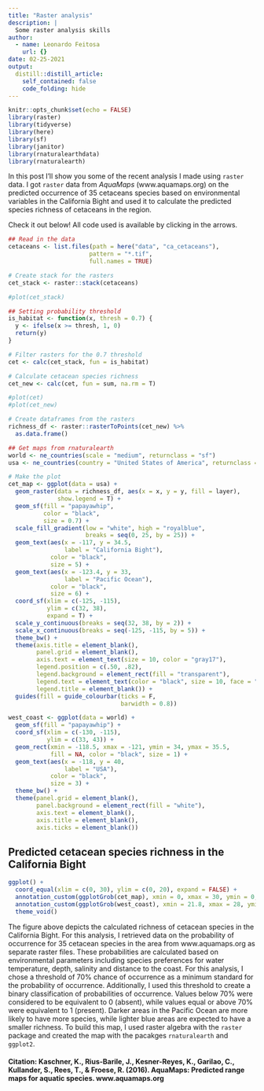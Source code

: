 ```yaml
---
title: "Raster analysis"
description: |
  Some raster analysis skills
author:
  - name: Leonardo Feitosa
    url: {}
date: 02-25-2021
output:
  distill::distill_article:
    self_contained: false
    code_folding: hide
---
```



```r
knitr::opts_chunk$set(echo = FALSE)
library(raster)
library(tidyverse)
library(here)
library(sf)
library(janitor)
library(rnaturalearthdata)
library(rnaturalearth)
```

In this post I'll show you some of the recent analysis I made using `raster` data. I got `raster` data from *AquaMaps* (www.aquamaps.org) on the predicted occurrence of 35 cetaceans species based on environmental variables in the California Bight and used it to calculate the predicted species richness of cetaceans in the region.

Check it out below! All code used is available by clicking in the arrows.


```r
## Read in the data
cetaceans <- list.files(path = here("data", "ca_cetaceans"),
                       pattern = "*.tif",
                       full.names = TRUE)

# Create stack for the rasters
cet_stack <- raster::stack(cetaceans)

#plot(cet_stack)

## Setting probability threshold
is_habitat <- function(x, thresh = 0.7) {
  y <- ifelse(x >= thresh, 1, 0)
  return(y)
}

# Filter rasters for the 0.7 threshold
cet <- calc(cet_stack, fun = is_habitat)

# Calculate cetacean species richness
cet_new <- calc(cet, fun = sum, na.rm = T)

#plot(cet)
#plot(cet_new)

# Create dataframes from the rasters
richness_df <- raster::rasterToPoints(cet_new) %>% 
  as.data.frame()

```


```r
## Get maps from rnaturalearth
world <- ne_countries(scale = "medium", returnclass = "sf")
usa <- ne_countries(country = "United States of America", returnclass = "sf")
```

```r
# Make the plot
cet_map <- ggplot(data = usa) +
  geom_raster(data = richness_df, aes(x = x, y = y, fill = layer),
              show.legend = T) +
  geom_sf(fill = "papayawhip",
          color = "black",
          size = 0.7) +
  scale_fill_gradient(low = "white", high = "royalblue",
                      breaks = seq(0, 25, by = 25)) +
  geom_text(aes(x = -117, y = 34.5,
                label = "California Bight"),
            color = "black",
            size = 5) +
  geom_text(aes(x = -123.4, y = 33,
                label = "Pacific Ocean"),
            color = "black",
            size = 6) +
  coord_sf(xlim = c(-125, -115),
           ylim = c(32, 38),
           expand = T) +
  scale_y_continuous(breaks = seq(32, 38, by = 2)) +
  scale_x_continuous(breaks = seq(-125, -115, by = 5)) +
  theme_bw() +
  theme(axis.title = element_blank(),
        panel.grid = element_blank(),
        axis.text = element_text(size = 10, color = "gray17"),
        legend.position = c(.50, .82),
        legend.background = element_rect(fill = "transparent"),
        legend.text = element_text(color = "black", size = 10, face = "bold"),
        legend.title = element_blank()) +
  guides(fill = guide_colourbar(ticks = F,
                                barwidth = 0.8))
```

```r
west_coast <- ggplot(data = world) +
  geom_sf(fill = "papayawhip") +
  coord_sf(xlim = c(-130, -115),
           ylim = c(33, 43)) +
  geom_rect(xmin = -118.5, xmax = -121, ymin = 34, ymax = 35.5,
            fill = NA, color = "black", size = 1) +
  geom_text(aes(x = -118, y = 40,
                label = "USA"),
            color = "black",
            size = 3) +
  theme_bw() +
  theme(panel.grid = element_blank(),
        panel.background = element_rect(fill = "white"),
        axis.text = element_blank(),
        axis.title = element_blank(),
        axis.ticks = element_blank())
```

## Predicted cetacean species richness in the California Bight
```r
ggplot() +
  coord_equal(xlim = c(0, 30), ylim = c(0, 20), expand = FALSE) +
  annotation_custom(ggplotGrob(cet_map), xmin = 0, xmax = 30, ymin = 0, ymax = 20) +
  annotation_custom(ggplotGrob(west_coast), xmin = 21.8, xmax = 28, ymin = 13, ymax = 19.6) +
  theme_void()
```

The figure above depicts the calculated richness of cetacean species in the California Bight. For this analysis, I retrieved data on the probability of occurrence for 35 cetacean species in the area from www.aquamaps.org as separate raster files. These probabilities are calculated based on environmental parameters including species preferences for water temperature, depth, salinity and distance to the coast. For this analysis, I chose a threshold of 70% chance of occurrence as a minimum standard for the probability of occurrence. Additionally, I used this threshold to create a binary classification of probabilities of occurrence. Values below 70% were considered to be equivalent to 0 (absent), while values equal or above 70% were equivalent to 1 (present). Darker areas in the Pacific Ocean are more likely to have more species, while lighter blue areas are expected to have a smaller richness. To build this map, I used raster algebra with the `raster` package and created the map with the pacakges `rnaturalearth` and `ggplot2`.


 

#### Citation: Kaschner, K., Rius-Barile, J., Kesner-Reyes, K., Garilao, C., Kullander, S., Rees, T., & Froese, R. (2016). AquaMaps: Predicted range maps for aquatic species. www.aquamaps.org



